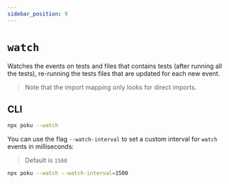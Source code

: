 ```yaml
---
sidebar_position: 9
---
```


# `watch`

Watches the events on tests and files that contains tests (after running all the tests), re-running the tests files that are updated for each new event.

> Note that the import mapping only looks for direct imports.

## CLI

```bash
npx poku --watch
```

You can use the flag `--watch-interval` to set a custom interval for `watch` events in milliseconds:

> Default is `1500`

```bash
npx poku --watch --watch-interval=1500
```
